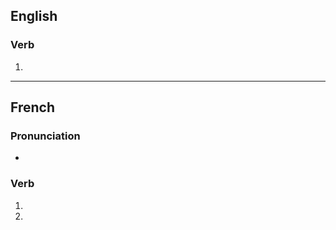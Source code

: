 {{also|achromatisés}}
==English==

===Verb===
{{head|en|verb form}}

# {{en-third-person singular of|achromatise}}

----

==French==

===Pronunciation===
* {{homophones|achromatise|achromatisent|lang=fr}}

===Verb===
{{head|fr|verb form}}

# {{inflection of|achromatiser||2|s|pres|ind|lang=fr}}
# {{inflection of|achromatiser||2|s|pres|sub|lang=fr}}